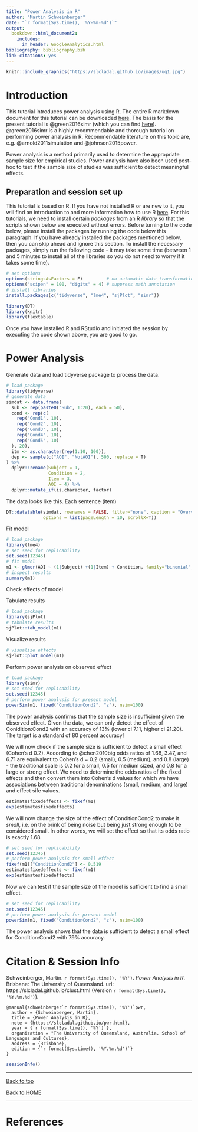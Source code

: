 ```yaml
---
title: "Power Analysis in R"
author: "Martin Schweinberger"
date: "`r format(Sys.time(), '%Y-%m-%d')`"
output:
  bookdown::html_document2:  
    includes:
      in_header: GoogleAnalytics.html
bibliography: bibliography.bib
link-citations: yes
---
```


<!--html_preserve-->
<!-- Global site tag (gtag.js) - Google Analytics -->
<script async src="https://www.googletagmanager.com/gtag/js?id=UA-130562131-1"></script>
<script>
  window.dataLayer = window.dataLayer || [];
  function gtag(){dataLayer.push(arguments);}
  gtag('js', new Date());

  gtag('config', 'UA-130562131-1');
</script>
<!--/html_preserve-->

```r
knitr::include_graphics("https://slcladal.github.io/images/uq1.jpg")
```

# Introduction{-}

This tutorial introduces power analysis using R. The entire R markdown document for this tutorial can be downloaded [here](https://slcladal.github.io/pwr.Rmd). The basis for the present tutorial is @green2016simr (which you can find [here](https://besjournals.onlinelibrary.wiley.com/doi/full/10.1111/2041-210X.12504)). @green2016simr is a highly recommendable and thorough tutorial on performing power analysis in R. Recommendable literature on this topic are, e.g. @arnold2011simulation and @johnson2015power.  

Power analysis is a method primarily used to determine the appropriate sample size for empirical studies. Power analysis have also been used post-hoc to test if the sample size of studies was sufficient to detect meaningful effects. 

## Preparation and session set up{-}

This tutorial is based on R. If you have not installed R or are new to it, you will find an introduction to and more information how to use R [here](https://slcladal.github.io/intror.html). For this tutorials, we need to install certain *packages* from an R *library* so that the scripts shown below are executed without errors. Before turning to the code below, please install the packages by running the code below this paragraph. If you have already installed the packages mentioned below, then you can skip ahead and ignore this section. To install the necessary packages, simply run the following code - it may take some time (between 1 and 5 minutes to install all of the libraries so you do not need to worry if it takes some time).

```r
# set options
options(stringsAsFactors = F)         # no automatic data transformation
options("scipen" = 100, "digits" = 4) # suppress math annotation
# install libraries
install.packages(c("tidyverse", "lme4", "sjPlot", "simr"))
```

```r
library(DT)
library(knitr)
library(flextable)
```

Once you have installed R and RStudio and initiated the session by executing the code shown above, you are good to go.

# Power Analysis

Generate data and load tidyverse package to process the data.

```r
# load package
library(tidyverse)
# generate data
simdat <- data.frame(
  sub <- rep(paste0("Sub", 1:20), each = 50),
  cond <- rep(c(
    rep("Cond1", 10),
    rep("Cond2", 10),
    rep("Cond3", 10),
    rep("Cond4", 10),
    rep("Cond5", 10)
  ), 20),
  itm <- as.character(rep(1:10, 100)),
  dep <- sample(c("AOI", "NotAOI"), 500, replace = T)
) %>%
  dplyr::rename(Subject = 1,
                Condition = 2,
                Item = 3,
                AOI = 4) %>%
  dplyr::mutate_if(is.character, factor)
```

The data looks like this. Each sentence (item) 

```r
DT::datatable(simdat, rownames = FALSE, filter="none", caption = "Overview of the data set.", 
              options = list(pageLength = 10, scrollX=T))
```


Fit model

```r
# load package
library(lme4)
# set seed for replicability
set.seed(12345)
# fit model
m1 <- glmer(AOI ~ (1|Subject) +(1|Item) + Condition, family="binomial", data=simdat)
# inspect results
summary(m1)
```


Check effects of model

Tabulate results

```r
# load package
library(sjPlot)
# tabulate results
sjPlot::tab_model(m1)
```

Visualize results

```r
# visualize effects
sjPlot::plot_model(m1)
```

Perform power analysis on observed effect

```r
# load package
library(simr)
# set seed for replicability
set.seed(12345)
# perform power analysis for present model
powerSim(m1, fixed("ConditionCond2", "z"), nsim=100)
```


The power analysis confirms that the sample size is insufficient given the observed effect. Given the data, we can only detect the effect of Conidition:Cond2 with an accuracy of 13% (lower ci 7.11, higher ci 21.20). The target is a standard of 80 percent accuracy!

We will now check if the sample size is sufficient to detect a small effect (Cohen's d 0.2). According to @chen2010big odds ratios of 1.68, 3.47, and 6.71 are equivalent to Cohen's d = 0.2 (small), 0.5 (medium), and 0.8 (large) - the traditional scale is 0.2 for a small, 0.5 for medium sized, and 0.8 for a large or strong effect. We need to determine the odds ratios of the fixed effects and then convert them into Cohen's d values for which we have associations between traditional denominations (small, medium, and large) and effect sife values. 


```r
estimatesfixedeffects <- fixef(m1)
exp(estimatesfixedeffects)
```

We will now change the size of the effect of ConditionCond2 to make it *small*, i.e. on the brink of being noise but being just strong enough to be considered small. In other words, we will set the effect so that its odds ratio is exactly 1.68.  


```r
# set seed for replicability
set.seed(12345)
# perform power analysis for small effect
fixef(m1)["ConditionCond2"] <- 0.519
estimatesfixedeffects <- fixef(m1)
exp(estimatesfixedeffects)
```



Now we can test if the sample size of the model is sufficient to find a small effect. 

```r
# set seed for replicability
set.seed(12345)
# perform power analysis for present model
powerSim(m1, fixed("ConditionCond2", "z"), nsim=100)
```

The power analysis shows that the data is sufficient to detect a small effect for Condition:Cond2 with 79% accuracy.

# Citation & Session Info {-}

Schweinberger, Martin. `r format(Sys.time(), '%Y')`. *Power Analysis in R*. Brisbane: The University of Queensland. url: https://slcladal.github.io/clust.html (Version `r format(Sys.time(), '%Y.%m.%d')`).

```
@manual{schweinberger`r format(Sys.time(), '%Y')`pwr,
  author = {Schweinberger, Martin},
  title = {Power Analysis in R},
  note = {https://slcladal.github.io/pwr.html},
  year = {`r format(Sys.time(), '%Y')`},
  organization = "The University of Queensland, Australia. School of Languages and Cultures},
  address = {Brisbane},
  edition = {`r format(Sys.time(), '%Y.%m.%d')`}
}
```


```r
sessionInfo()
```


***

[Back to top](#introduction)

[Back to HOME](https://slcladal.github.io/index.html)

***

# References {-}
